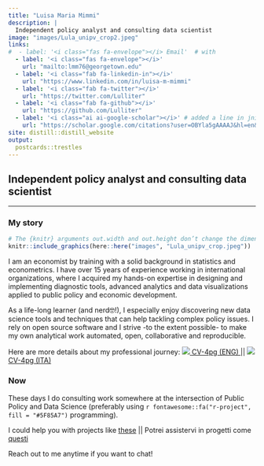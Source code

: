 ```yaml
---
title: "Luisa Maria Mimmi"
description: |
  Independent policy analyst and consulting data scientist
image: "images/Lula_unipv_crop2.jpeg"
links:
#  - label: '<i class="fas fa-envelope"></i> Email'  # with
  - label: '<i class="fas fa-envelope"></i>'
    url: "mailto:lmm76@georgetown.edu"
  - label: '<i class="fab fa-linkedin-in"></i>'
    url: "https://www.linkedin.com/in/luisa-m-mimmi"  
  - label: '<i class="fab fa-twitter"></i>'
    url: "https://twitter.com/Lulliter"
  - label: '<i class="fab fa-github"></i>'
    url: "https://github.com/Lulliter"
  - label: '<i class="ai ai-google-scholar"></i>' # added a line in jnitta.css for Academicons
    url: "https://scholar.google.com/citations?user=OBYla5gAAAAJ&hl=en&oi=ao"  
site: distill::distill_website    
output: 
  postcards::trestles
---
```


## Independent policy analyst and consulting data scientist

------------------------------------------------------------------------

### My story

```r
# The {knitr} arguments out.width and out.height don’t change the dimensions of the png created. Instead, they control the size of the HTML container on the web-page.
knitr::include_graphics(here::here("images", "Lula_unipv_crop.jpeg"))
```

```{=html}
<!-- DA https://github.com/apalbright/thelittledataset/blob/master/content/_index.Rmarkdown
NO perche si allarga !?!?! -->
```
<!-- <img src="./images/Lula_unipv_crop.jpeg" style="float: right; margin-right: 1px; margin-top: 1px" alt="" width="46%" height="46%" /> -->

```{=html}
<!-- DA https://stackoverflow.com/questions/255170/markdown-and-image-alignment
NO perche non funziona !?!?! -->
```
<!-- ![image alt <](./images/Lula_unipv_crop.jpeg) -->

I am an economist by training with a solid background in statistics and econometrics. I have over 15 years of experience working in international organizations, where I acquired my hands-on expertise in designing and implementing diagnostic tools, advanced analytics and data visualizations applied to public policy and economic development.

As a life-long learner (and nerd🤓!), I especially enjoy discovering new data science tools and techniques that can help tackling complex policy issues. I rely on open source software and I strive -to the extent possible- to make my own analytical work automated, open, collaborative and reproducible.

Here are more details about my professional journey: <a href="https://raw.githubusercontent.com/Lulliter/cv/master/01_CV_Rmarkdown/Luisa-M-Mimmi_CV.pdf"> <img src="images/icons8-great-britain-40.png"/> CV-4pg (ENG) </a> \|\| <a href="https://raw.githubusercontent.com/Lulliter/cv/master/02_CV_Rmarkdown_ITA/Luisa-M-Mimmi_CV_ITA.pdf"> <img src="images/icons8-italy-40.png"/> CV-4pg (ITA) </a>

<!-- <a href="https://raw.githubusercontent.com/Lulliter/cv/master/03_CV_vitae/twentysecondsRES.pdf"> -->

<!--   <img src="images/icons8-great-britain-40.png" alt=""> Résumé-1pg (ENG)  -->

<!-- </a> -->

### Now

These days I do consulting work somewhere at the intersection of Public Policy and Data Science (preferably using `r fontawesome::fa("r-project", fill = "#5F85A7")` programming).

I could help you with projects like [these]() \|\| Potrei assistervi in progetti come [questi]()

Reach out to me anytime if you want to chat!

